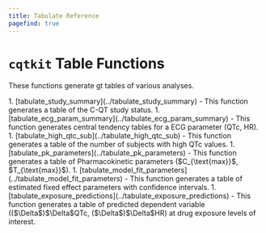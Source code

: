 ```yaml
---
title: Tabulate Reference
pagefind: true
---
```



# `cqtkit` Table Functions
These functions generate gt tables of various analyses.

<Steps>
1. [tabulate_study_summary](../tabulate_study_summary) - This function generates a table of the C-QT study status.
1. [tabulate_ecg_param_summary](../tabulate_ecg_param_summary) - This function generates central tendency tables for a ECG parameter (QTc, HR).
1. [tabulate_high_qtc_sub](../tabulate_high_qtc_sub) - This function generates a table of the number of subjects with high QTc values.
1. [tabulate_pk_parameters](../tabulate_pk_parameters) - This function generates a table of Pharmacokinetic parameters ($C_{\text{max}}$, $T_{\text{max}}$).
1. [tabulate_model_fit_parameters](../tabulate_model_fit_parameters) - This function generates a table of estimated fixed effect parameters with confidence intervals. 
1. [tabulate_exposure_predictions](../tabulate_exposure_predictions) - This function generates a table of predicted dependent variable (($\Delta$)$\Delta$QTc, ($\Delta$)$\Delta$HR) at drug exposure levels of interest.
</Steps>    
